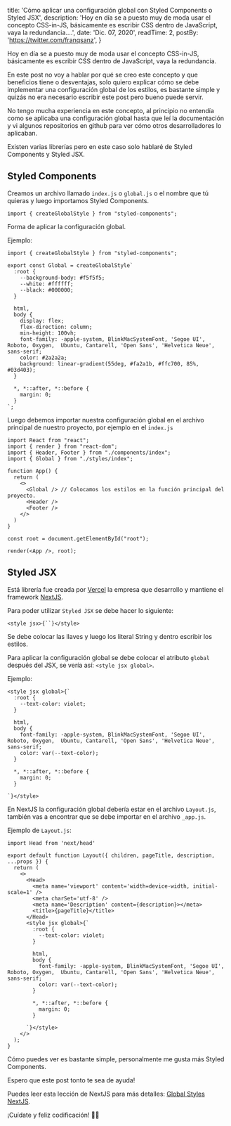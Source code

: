 
  title: 'Cómo aplicar una configuración global con Styled Components o Styled JSX',
  description: 'Hoy en día se a puesto muy de moda usar el concepto CSS-in-JS, básicamente es escribir CSS dentro de JavaScript, vaya la redundancia....',
  date: 'Dic. 07, 2020',
  readTime: 2,
  postBy: 'https://twitter.com/franqsanz',
}


Hoy en día se a puesto muy de moda usar el concepto CSS-in-JS, básicamente es escribir CSS dentro de JavaScript, vaya la redundancia.

En este post no voy a hablar por qué se creo este concepto y que beneficios tiene o desventajas, solo quiero explicar cómo se debe implementar una configuración global de los estilos, es bastante simple y quizás no era necesario escribir este post pero bueno puede servir.

No tengo mucha experiencia en este concepto, al principio no entendía como se aplicaba una configuración global hasta que leí la documentación y vi algunos repositorios en github para ver cómo otros desarrolladores lo aplicaban.

Existen varias librerías pero en este caso solo hablaré de Styled Components y Styled JSX.

## Styled Components

Creamos un archivo llamado `index.js` o `global.js` o el nombre que tú quieras y luego importamos Styled Components.

```JS
import { createGlobalStyle } from "styled-components";
```
Forma de aplicar la configuración global.

Ejemplo:

```JS
import { createGlobalStyle } from "styled-components";

export const Global = createGlobalStyle`
  :root {
    --background-body: #f5f5f5;
    --white: #ffffff;
    --black: #000000;
  }

  html,
  body {
    display: flex;
    flex-direction: column;
    min-height: 100vh;
    font-family: -apple-system, BlinkMacSystemFont, 'Segoe UI', Roboto, Oxygen,  Ubuntu, Cantarell, 'Open Sans', 'Helvetica Neue', sans-serif;
    color: #2a2a2a;
    background: linear-gradient(55deg, #fa2a1b, #ffc700, 85%, #03d403);
  }

  *, *::after, *::before {
    margin: 0;
  }
`;
```
Luego debemos importar nuestra configuración global en el archivo principal de nuestro proyecto, por ejemplo en el `index.js`

```JS
import React from "react";
import { render } from "react-dom";
import { Header, Footer } from "./components/index";
import { Global } from "./styles/index";

function App() {
  return (
    <>
      <Global /> // Colocamos los estilos en la función principal del proyecto.
      <Header />
      <Footer />
    </>
  )
}

const root = document.getElementById("root");

render(<App />, root);
```

## Styled JSX
Está librería fue creada por [Vercel](https://vercel.com/) la empresa que desarrollo y mantiene el framework [NextJS](https://nextjs.org/).

Para poder utilizar `Styled JSX` se debe hacer lo siguiente:

```JS
<style jsx>{``}</style>
```

Se debe colocar las llaves y luego los literal String y dentro escribir los estilos.

Para aplicar la configuración global se debe colocar el atributo `global` después del JSX, se vería así: `<style jsx global>`.

Ejemplo:

```JS
<style jsx global>{`
  :root {
    --text-color: violet;
  }

  html,
  body {
    font-family: -apple-system, BlinkMacSystemFont, 'Segoe UI', Roboto, Oxygen,  Ubuntu, Cantarell, 'Open Sans', 'Helvetica Neue', sans-serif;
    color: var(--text-color);
  }

  *, *::after, *::before {
    margin: 0;
  }

`}</style>
```

En NextJS la configuración global debería estar en el archivo `Layout.js`, también vas a encontrar que se debe importar en el archivo `_app.js`.

Ejemplo de `Layout.js`:

```JS
import Head from 'next/head'

export default function Layout({ children, pageTitle, description, ...props }) {
  return (
    <>
      <Head>
        <meta name='viewport' content='width=device-width, initial-scale=1' />
        <meta charSet='utf-8' />
        <meta name='Description' content={description}></meta>
        <title>{pageTitle}</title>
      </Head>
      <style jsx global>{`
        :root {
          --text-color: violet;
        }

        html,
        body {
          font-family: -apple-system, BlinkMacSystemFont, 'Segoe UI', Roboto, Oxygen,  Ubuntu, Cantarell, 'Open Sans', 'Helvetica Neue', sans-serif;
          color: var(--text-color);
        }

        *, *::after, *::before {
          margin: 0;
        }

      `}</style>
    </>
  );
}
```

Cómo puedes ver es bastante simple, personalmente me gusta más Styled Components.

Espero que este post tonto te sea de ayuda!

Puedes leer esta lección de NextJS para más detalles: [Global Styles NextJS](https://nextjs.org/learn/basics/assets-metadata-css/global-styles).

¡Cuídate y feliz codificación! 👍🏻